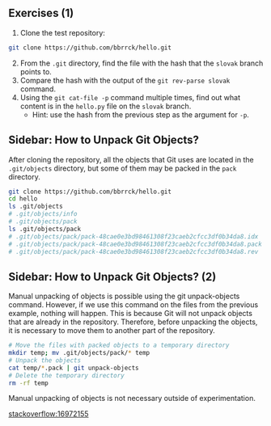 ## Exercises (1) {.exercise #exercise-1-internals}

::: {.exercise}

1. Clone the test repository:
```bash
git clone https://github.com/bbrrck/hello.git 
```
2. From the `.git` directory, find the file with the hash that the `slovak` branch points to.
3. Compare the hash with the output of the `git rev-parse slovak` command.
4. Using the `git cat-file -p` command multiple times, find out what content is in the `hello.py` file on the `slovak` branch.
    - Hint: use the hash from the previous step as the argument for `-p`.

:::

## Sidebar: How to Unpack Git Objects?

After cloning the repository, all the objects that Git uses are located in the `.git/objects` directory, but some of them may be packed in the `pack` directory.

```bash
git clone https://github.com/bbrrck/hello.git
cd hello
ls .git/objects
# .git/objects/info
# .git/objects/pack
ls .git/objects/pack
# .git/objects/pack/pack-48cae0e3bd98461308f23caeb2cfcc3df0b34da8.idx
# .git/objects/pack/pack-48cae0e3bd98461308f23caeb2cfcc3df0b34da8.pack
# .git/objects/pack/pack-48cae0e3bd98461308f23caeb2cfcc3df0b34da8.rev
```

## Sidebar: How to Unpack Git Objects? (2)

Manual unpacking of objects is possible using the git unpack-objects command. However, if we use this command on the files from the previous example, nothing will happen. This is because Git will not unpack objects that are already in the repository. Therefore, before unpacking the objects, it is necessary to move them to another part of the repository.

```bash
# Move the files with packed objects to a temporary directory
mkdir temp; mv .git/objects/pack/* temp
# Unpack the objects
cat temp/*.pack | git unpack-objects
# Delete the temporary directory
rm -rf temp
```

::: {.warning}
Manual unpacking of objects is not necessary outside of experimentation.
::: 


:::footer
[stackoverflow:16972155](https://stackoverflow.com/a/16972155)
:::